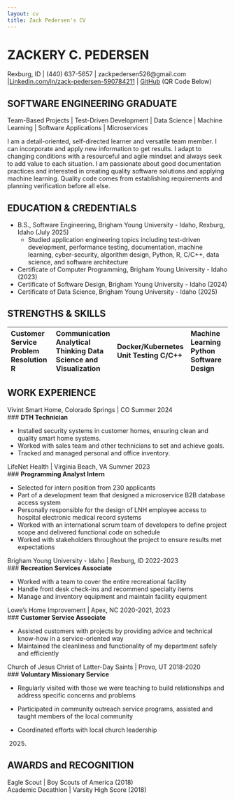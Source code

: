 ```yaml
---
layout: cv
title: Zack Pedersen's CV
---
```

# **ZACKERY C. PEDERSEN**

Rexburg, ID | (440) 637-5657  | zackpedersen526@gmail.com |[Linkedin.com/in/zack-pedersen-590784211](https://www.linkedin.com/in/zack-pedersen-590784211/) | [GitHub](https://github.com/Muthrow) (QR Code Below)

## **SOFTWARE ENGINEERING GRADUATE**  
Team-Based Projects | Test-Driven Development | Data Science | Machine Learning | Software Applications | Microservices

I am a detail-oriented, self-directed learner and versatile team member. I can incorporate and apply new information to get results. I adapt to changing conditions with a resourceful and agile mindset and always seek to add value to each situation. I am passionate about good documentation practices and interested in creating quality software solutions and applying machine learning. Quality code comes from establishing requirements and planning verification before all else.

## **EDUCATION & CREDENTIALS**

* B.S., Software Engineering, Brigham Young University \- Idaho, Rexburg, Idaho 	(July 2025\)  
  * Studied application engineering topics including test-driven development, performance testing, documentation,  machine learning, cyber-security, algorithm design, Python, R, C/C++, data science, and software architecture  
* Certificate of Computer Programming,  Brigham Young University \- Idaho 	(2023)  
* Certificate of Software Design, Brigham Young University \- Idaho 	(2024)  
* Certificate of Data Science, Brigham Young University \- Idaho	(2025)

## **STRENGTHS & SKILLS**

| Customer Service Problem Resolution R | Communication Analytical Thinking Data Science and Visualization | Docker/Kubernetes Unit Testing C/C++ | Machine Learning Python Software Design |
| :---- | :---- | :---- | :---- |

## **WORK EXPERIENCE**

Vivint Smart Home, Colorado Springs | CO	Summer 2024  
### **DTH Technician** 

* Installed security systems in customer homes, ensuring clean and quality smart home systems.  
* Worked with sales team and other technicians to set and achieve goals.   
* Tracked and managed personal and office inventory.

LifeNet Health | Virginia Beach, VA   	Summer 2023  
### **Programming Analyst Intern**

* Selected for intern position from 230 applicants  
* Part of a development team that designed a microservice B2B database access system  
* Personally responsible for the design of LNH employee access to hospital electronic medical record systems  
* Worked with an international scrum team of developers to define project scope and delivered functional code on schedule  
* Worked with stakeholders throughout the project to ensure results met expectations

Brigham Young University \- Idaho | Rexburg, ID   	2022-2023  
### **Recreation Services Associate** 

* Worked with a team to cover the entire recreational facility  
* Handle front desk check-ins and recommend specialty items  
* Manage and inventory equipment and maintain facility equipment

Lowe’s Home Improvement | Apex, NC   	2020-2021, 2023  
### **Customer Service Associate** 

* Assisted customers with projects by providing advice and technical know-how in a service-oriented way  
* Maintained the cleanliness and functionality of my department safely and efficiently

Church of Jesus Christ of Latter-Day Saints | Provo, UT  	2018-2020  
### **Voluntary Missionary Service** 

* Regularly visited with those we were teaching to build relationships and address specific concerns and problems  
* Participated in community outreach service programs, assisted and taught members of the local community  
* Coordinated efforts with local church leadership

	(2025)

## **AWARDS and RECOGNITION**

Eagle Scout | Boy Scouts of America (2018)  
Academic Decathlon | Varsity High Score (2018)